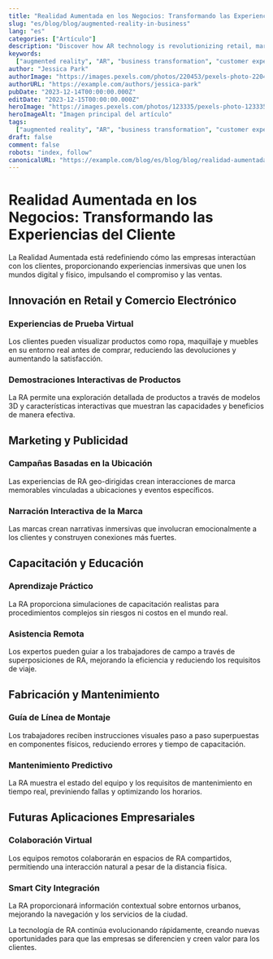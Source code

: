```yaml
---
title: "Realidad Aumentada en los Negocios: Transformando las Experiencias del Cliente"
slug: "es/blog/blog/augmented-reality-in-business"
lang: "es"
categories: ["Artículo"]
description: "Discover how AR technology is revolutionizing retail, marketing, training, and customer engagement across industries with immersive digital experiences."
keywords:
  ["augmented reality", "AR", "business transformation", "customer experience"]
author: "Jessica Park"
authorImage: "https://images.pexels.com/photos/220453/pexels-photo-220453.jpeg?auto=compress&cs=tinysrgb&w=120&h=120&dpr=1"
authorURL: "https://example.com/authors/jessica-park"
pubDate: "2023-12-14T00:00:00.000Z"
editDate: "2023-12-15T00:00:00.000Z"
heroImage: "https://images.pexels.com/photos/123335/pexels-photo-123335.jpeg?auto=compress&cs=tinysrgb&w=1260&h=750&dpr=1"
heroImageAlt: "Imagen principal del artículo"
tags:
  ["augmented reality", "AR", "business transformation", "customer experience"]
draft: false
comment: false
robots: "index, follow"
canonicalURL: "https://example.com/blog/es/blog/blog/realidad-aumentada-negocios"
---
```


# Realidad Aumentada en los Negocios: Transformando las Experiencias del Cliente

La Realidad Aumentada está redefiniendo cómo las empresas interactúan con los clientes, proporcionando experiencias inmersivas que unen los mundos digital y físico, impulsando el compromiso y las ventas.

## Innovación en Retail y Comercio Electrónico

### Experiencias de Prueba Virtual

Los clientes pueden visualizar productos como ropa, maquillaje y muebles en su entorno real antes de comprar, reduciendo las devoluciones y aumentando la satisfacción.

### Demostraciones Interactivas de Productos

La RA permite una exploración detallada de productos a través de modelos 3D y características interactivas que muestran las capacidades y beneficios de manera efectiva.

## Marketing y Publicidad

### Campañas Basadas en la Ubicación

Las experiencias de RA geo-dirigidas crean interacciones de marca memorables vinculadas a ubicaciones y eventos específicos.

### Narración Interactiva de la Marca

Las marcas crean narrativas inmersivas que involucran emocionalmente a los clientes y construyen conexiones más fuertes.

## Capacitación y Educación

### Aprendizaje Práctico

La RA proporciona simulaciones de capacitación realistas para procedimientos complejos sin riesgos ni costos en el mundo real.

### Asistencia Remota

Los expertos pueden guiar a los trabajadores de campo a través de superposiciones de RA, mejorando la eficiencia y reduciendo los requisitos de viaje.

## Fabricación y Mantenimiento

### Guía de Línea de Montaje

Los trabajadores reciben instrucciones visuales paso a paso superpuestas en componentes físicos, reduciendo errores y tiempo de capacitación.

### Mantenimiento Predictivo

La RA muestra el estado del equipo y los requisitos de mantenimiento en tiempo real, previniendo fallas y optimizando los horarios.

## Futuras Aplicaciones Empresariales

### Colaboración Virtual

Los equipos remotos colaborarán en espacios de RA compartidos, permitiendo una interacción natural a pesar de la distancia física.

### Smart City Integración

La RA proporcionará información contextual sobre entornos urbanos, mejorando la navegación y los servicios de la ciudad.

La tecnología de RA continúa evolucionando rápidamente, creando nuevas oportunidades para que las empresas se diferencien y creen valor para los clientes.

